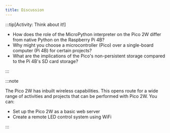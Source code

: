 ```yaml
---
title: Discussion
---
```


:::tip[Activity: Think about it!]

- How does the role of the MicroPython interpreter on the Pico 2W differ from native Python on the Raspberry Pi 4B?
- Why might you choose a microcontroller (Pico) over a single-board computer (Pi 4B) for certain projects?
- What are the implications of the Pico's non-persistent storage compared to the Pi 4B's SD card storage?

:::

:::note

The Pico 2W has inbuilt wireless capabilities. This opens route for a wide range of activities and projects that can be performed with Pico 2W. You can:

- Set up the Pico 2W as a basic web server
- Create a remote LED control system using WiFi

:::

